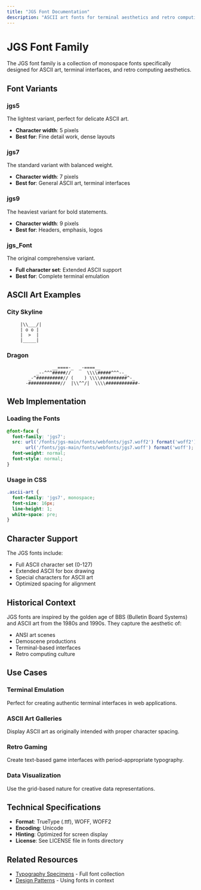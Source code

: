 ```yaml
---
title: "JGS Font Documentation"
description: "ASCII art fonts for terminal aesthetics and retro computing"
---
```


# JGS Font Family

The JGS font family is a collection of monospace fonts specifically designed for ASCII art, terminal interfaces, and retro computing aesthetics.

## Font Variants

### jgs5
The lightest variant, perfect for delicate ASCII art.
- **Character width**: 5 pixels
- **Best for**: Fine detail work, dense layouts

### jgs7 
The standard variant with balanced weight.
- **Character width**: 7 pixels
- **Best for**: General ASCII art, terminal interfaces

### jgs9
The heaviest variant for bold statements.
- **Character width**: 9 pixels  
- **Best for**: Headers, emphasis, logos

### jgs_Font
The original comprehensive variant.
- **Full character set**: Extended ASCII support
- **Best for**: Complete terminal emulation

## ASCII Art Examples

### City Skyline
```
     |\\___/|
     | o o |
     |  >  |
     |_____|
```

### Dragon
```
                 __====-_  _-====__
           _--^^^#####//      \\\\#####^^^--_
        _-^##########// (    ) \\\\##########^-_
       -############//  |\\^^/|  \\\\############-
```

## Web Implementation

### Loading the Fonts
```css
@font-face {
  font-family: 'jgs7';
  src: url('/fonts/jgs-main/fonts/webfonts/jgs7.woff2') format('woff2'),
       url('/fonts/jgs-main/fonts/webfonts/jgs7.woff') format('woff');
  font-weight: normal;
  font-style: normal;
}
```

### Usage in CSS
```css
.ascii-art {
  font-family: 'jgs7', monospace;
  font-size: 16px;
  line-height: 1;
  white-space: pre;
}
```

## Character Support

The JGS fonts include:
- Full ASCII character set (0-127)
- Extended ASCII for box drawing
- Special characters for ASCII art
- Optimized spacing for alignment

## Historical Context

JGS fonts are inspired by the golden age of BBS (Bulletin Board Systems) and ASCII art from the 1980s and 1990s. They capture the aesthetic of:
- ANSI art scenes
- Demoscene productions  
- Terminal-based interfaces
- Retro computing culture

## Use Cases

### Terminal Emulation
Perfect for creating authentic terminal interfaces in web applications.

### ASCII Art Galleries
Display ASCII art as originally intended with proper character spacing.

### Retro Gaming
Create text-based game interfaces with period-appropriate typography.

### Data Visualization
Use the grid-based nature for creative data representations.

## Technical Specifications

- **Format**: TrueType (.ttf), WOFF, WOFF2
- **Encoding**: Unicode
- **Hinting**: Optimized for screen display
- **License**: See LICENSE file in fonts directory

## Related Resources
- [Typography Specimens](/design/typography) - Full font collection
- [Design Patterns](/design/design-patterns) - Using fonts in context